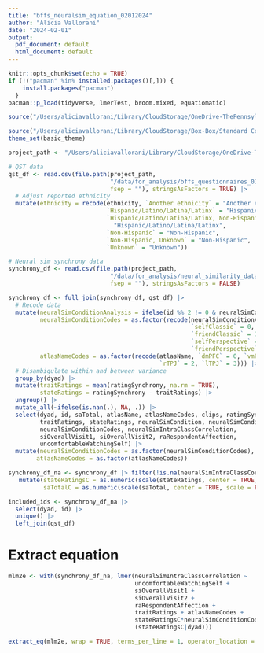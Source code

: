 ```yaml
---
title: "bffs_neuralsim_equation_02012024"
author: "Alicia Vallorani"
date: "2024-02-01"
output:
  pdf_document: default
  html_document: default
---
```


```r
knitr::opts_chunk$set(echo = TRUE)
if (!("pacman" %in% installed.packages()[,])) {
    install.packages("pacman")
  }
pacman::p_load(tidyverse, lmerTest, broom.mixed, equatiomatic)

source("/Users/aliciavallorani/Library/CloudStorage/OneDrive-ThePennsylvaniaStateUniversity/Research Projects/Standard Codes/check_singularity.R")

source("/Users/aliciavallorani/Library/CloudStorage/Box-Box/Standard Codes/visualization_tools/basic_theme.R")
theme_set(basic_theme)

project_path <- "/Users/aliciavallorani/Library/CloudStorage/OneDrive-ThePennsylvaniaStateUniversity/Research Projects/F31/BFFs/analyses/neural_similarity" 

# QST data
qst_df <- read.csv(file.path(project_path,
                             "/data/for_analysis/bffs_questionnaires_01192024.csv", 
                             fsep = ""), stringsAsFactors = TRUE) |>
  # Adjust reported ethnicity
  mutate(ethnicity = recode(ethnicity, `Another ethnicity` = "Another ethnicity", 
                            `Hispanic/Latino/Latina/Latinx` = "Hispanic/Latino/Latina/Latinx", 
                            `Hispanic/Latino/Latina/Latinx, Non-Hispanic` =
                              "Hispanic/Latino/Latina/Latinx", 
                            `Non-Hispanic` = "Non-Hispanic", 
                            `Non-Hispanic, Unknown` = "Non-Hispanic",
                            `Unknown` = "Unknown"))

# Neural sim synchrony data
synchrony_df <- read.csv(file.path(project_path,
                             "/data/for_analysis/neural_similarity_data_synchrony_12092023.csv", 
                             fsep = ""), stringsAsFactors = FALSE) 

synchrony_df <- full_join(synchrony_df, qst_df) |>
  # Recode data
  mutate(neuralSimConditionAnalysis = ifelse(id %% 2 != 0 & neuralSimConditionSpecific == "odd_self_even_friend", "selfClassic", ifelse(id %% 2 == 0 & neuralSimConditionSpecific == "odd_self_even_friend", "friendClassic", ifelse(id %% 2 != 0 & neuralSimConditionSpecific == "even_self_odd_friend", "friendClassic", ifelse(id %% 2 == 0 & neuralSimConditionSpecific == "even_self_odd_friend", "selfClassic", ifelse(neuralSimConditionSpecific == "odd_self_even_self", "selfPerspective", ifelse(neuralSimConditionSpecific == "odd_friend_even_friend", "friendPerspective", NA)))))),
         neuralSimConditionCodes = as.factor(recode(neuralSimConditionAnalysis,
                                                    `selfClassic` = 0, 
                                                    `friendClassic` = 1,
                                                    `selfPerspective` = 2,
                                                    `friendPerspective` = 3)),
         atlasNameCodes = as.factor(recode(atlasName, `dmPFC` = 0, `vmPFC` = 1,
                                           `rTPJ` = 2, `lTPJ` = 3))) |>
  # Disambigulate within and between variance
  group_by(dyad) |>
  mutate(traitRatings = mean(ratingSynchrony, na.rm = TRUE),
         stateRatings = ratingSynchrony - traitRatings) |>
  ungroup() |>
  mutate_all(~ifelse(is.nan(.), NA, .)) |>
  select(dyad, id, saTotal, atlasName, atlasNameCodes, clips, ratingSynchrony, 
         traitRatings, stateRatings, neuralSimCondition, neuralSimConditionAnalysis, 
         neuralSimConditionCodes, neuralSimIntraClassCorrelation,
         siOverallVisit1, siOverallVisit2, raRespondentAffection, 
         uncomfortableWatchingSelf) |>
  mutate(neuralSimConditionCodes = as.factor(neuralSimConditionCodes),
        atlasNameCodes = as.factor(atlasNameCodes))

synchrony_df_na <- synchrony_df |> filter(!is.na(neuralSimIntraClassCorrelation)) |>
   mutate(stateRatingsC = as.numeric(scale(stateRatings, center = TRUE, scale = FALSE)),
          saTotalC = as.numeric(scale(saTotal, center = TRUE, scale = FALSE)))

included_ids <- synchrony_df_na |>
  select(dyad, id) |>
  unique() |>
  left_join(qst_df)
```

# Extract equation
```r
mlm2e <- with(synchrony_df_na, lmer(neuralSimIntraClassCorrelation ~
                                    uncomfortableWatchingSelf +
                                    siOverallVisit1 +
                                    siOverallVisit2 +
                                    raRespondentAffection +
                                    traitRatings + atlasNameCodes +
                                    stateRatingsC*neuralSimConditionCodes*saTotalC +
                                    (stateRatingsC|dyad)))

extract_eq(mlm2e, wrap = TRUE, terms_per_line = 1, operator_location = "start")
```
